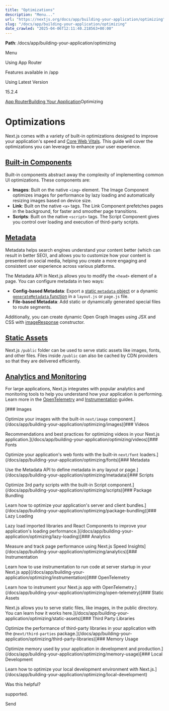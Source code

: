 ---
title: "Optimizations"
description: "Menu..."
url: "https://nextjs.org/docs/app/building-your-application/optimizing"
slug: "/docs/app/building-your-application/optimizing"
date_crawled: "2025-04-06T12:11:40.218563+00:00"
---

**Path**: /docs/app/building-your-application/optimizing

Menu

Using App Router

Features available in /app

Using Latest Version

15.2.4

[App Router](/docs/app)[Building Your Application](/docs/app/building-your-application)Optimizing

# Optimizations

Next.js comes with a variety of built-in optimizations designed to improve your application's speed and [Core Web Vitals](https://web.dev/vitals/). This guide will cover the optimizations you can leverage to enhance your user experience.

## [Built-in Components](#built-in-components)

Built-in components abstract away the complexity of implementing common UI optimizations. These components are:

* **Images**: Built on the native `<img>` element. The Image Component optimizes images for performance by lazy loading and automatically resizing images based on device size.
* **Link**: Built on the native `<a>` tags. The Link Component prefetches pages in the background, for faster and smoother page transitions.
* **Scripts**: Built on the native `<script>` tags. The Script Component gives you control over loading and execution of third-party scripts.

## [Metadata](#metadata)

Metadata helps search engines understand your content better (which can result in better SEO), and allows you to customize how your content is presented on social media, helping you create a more engaging and consistent user experience across various platforms.

The Metadata API in Next.js allows you to modify the `<head>` element of a page. You can configure metadata in two ways:

* **Config-based Metadata**: Export a [static `metadata` object](/docs/app/api-reference/functions/generate-metadata#metadata-object) or a dynamic [`generateMetadata` function](/docs/app/api-reference/functions/generate-metadata#generatemetadata-function) in a `layout.js` or `page.js` file.
* **File-based Metadata**: Add static or dynamically generated special files to route segments.

Additionally, you can create dynamic Open Graph Images using JSX and CSS with [imageResponse](/docs/app/api-reference/functions/image-response) constructor.

## [Static Assets](#static-assets)

Next.js `/public` folder can be used to serve static assets like images, fonts, and other files. Files inside `/public` can also be cached by CDN providers so that they are delivered efficiently.

## [Analytics and Monitoring](#analytics-and-monitoring)

For large applications, Next.js integrates with popular analytics and monitoring tools to help you understand how your application is performing. Learn more in the  [OpenTelemetry](/docs/pages/building-your-application/optimizing/open-telemetry) and [Instrumentation](/docs/pages/building-your-application/optimizing/instrumentation) guides.

[### Images

Optimize your images with the built-in `next/image` component.](/docs/app/building-your-application/optimizing/images)[### Videos

Recommendations and best practices for optimizing videos in your Next.js application.](/docs/app/building-your-application/optimizing/videos)[### Fonts

Optimize your application's web fonts with the built-in `next/font` loaders.](/docs/app/building-your-application/optimizing/fonts)[### Metadata

Use the Metadata API to define metadata in any layout or page.](/docs/app/building-your-application/optimizing/metadata)[### Scripts

Optimize 3rd party scripts with the built-in Script component.](/docs/app/building-your-application/optimizing/scripts)[### Package Bundling

Learn how to optimize your application's server and client bundles.](/docs/app/building-your-application/optimizing/package-bundling)[### Lazy Loading

Lazy load imported libraries and React Components to improve your application's loading performance.](/docs/app/building-your-application/optimizing/lazy-loading)[### Analytics

Measure and track page performance using Next.js Speed Insights](/docs/app/building-your-application/optimizing/analytics)[### Instrumentation

Learn how to use instrumentation to run code at server startup in your Next.js app](/docs/app/building-your-application/optimizing/instrumentation)[### OpenTelemetry

Learn how to instrument your Next.js app with OpenTelemetry.](/docs/app/building-your-application/optimizing/open-telemetry)[### Static Assets

Next.js allows you to serve static files, like images, in the public directory. You can learn how it works here.](/docs/app/building-your-application/optimizing/static-assets)[### Third Party Libraries

Optimize the performance of third-party libraries in your application with the `@next/third-parties` package.](/docs/app/building-your-application/optimizing/third-party-libraries)[### Memory Usage

Optimize memory used by your application in development and production.](/docs/app/building-your-application/optimizing/memory-usage)[### Local Development

Learn how to optimize your local development environment with Next.js.](/docs/app/building-your-application/optimizing/local-development)

Was this helpful?

supported.

Send